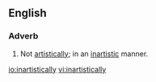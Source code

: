 ==English==
===Adverb===
{{en-adv}}
# Not [[artistically]]; in an [[inartistic]] manner.

[[io:inartistically]]
[[vi:inartistically]]